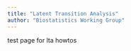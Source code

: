```yaml
---
title: "Latent Transition Analysis"
author: "Biostatistics Working Group"
---
```


test page for lta howtos